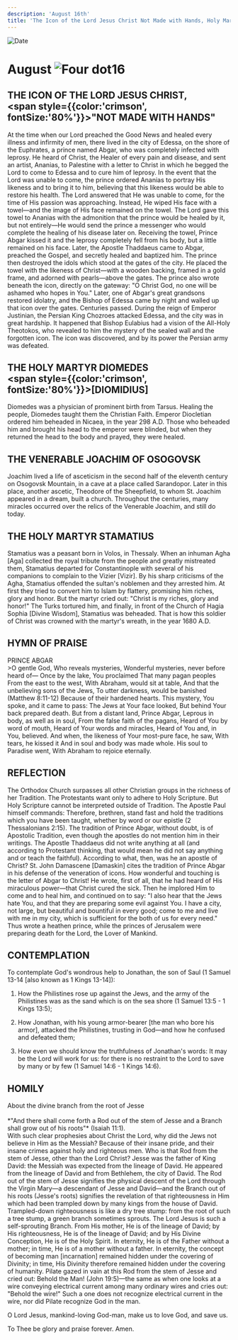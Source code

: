 ```yaml
---
description: 'August 16th'
title: 'The Icon of the Lord Jesus Christ Not Made with Hands, Holy Martyr Diomedes, Venerable Joachim of Osogovsk'
---
```


<CustomPaginator />
<RunningHead />

<Image src="/title-imprint.png" height={68} width={50} alt="Date" className="title-imprint"/>

# <div id="date">August <Image className="four-dot" src="/four-dot.png" height={15} width={15} alt="Four dot" />16</div>

## THE ICON OF THE LORD JESUS CHRIST, <br /><span style={{color:'crimson', fontSize:'80%'}}>"NOT MADE WITH HANDS"</span>

At the time when our Lord preached the Good News and healed every illness and infirmity of men, there lived in the city of Edessa, on the shore of the Euphrates, a prince named Abgar, who was completely infected with leprosy. He heard of Christ, the Healer of every pain and disease, and sent an artist, Ananias, to Palestine with a letter to Christ in which he begged the Lord to come to Edessa and to cure him of leprosy. In the event that the Lord was unable to come, the prince ordered Ananias to portray His likeness and to bring it to him, believing that this likeness would be able to restore his health. The Lord answered that He was unable to come, for the time of His passion was approaching.  Instead, He wiped His face with a towel—and the image of His face remained on the towel.  The Lord gave this towel to Ananias with the admonition that the prince would be healed by it, but not entirely—He would send the prince a messenger who would complete the healing of his disease later on. Receiving the towel, Prince Abgar kissed it and the leprosy completely fell from his body, but a little remained on his face. Later, the Apostle Thaddaeus came to Abgar, preached the Gospel, and secretly healed and baptized him. The prince then destroyed the idols which stood at the gates of the city. He placed the towel with the likeness of Christ—with a wooden backing, framed in a gold frame, and adorned with pearls—above the gates. The prince also wrote beneath the icon, directly on the gateway: "O Christ God, no one will be ashamed who hopes in You." Later, one of Abgar's great grandsons restored idolatry, and the Bishop of Edessa came by night and walled up that icon over the gates. Centuries passed. During the reign of Emperor Justinian, the Persian King Chozroes attacked Edessa, and the city was in great hardship. It happened that Bishop Eulabius had a vision of the All-Holy Theotokos, who revealed to him the mystery of the sealed wall and the forgotten icon. The icon was discovered, and by its power the Persian army was defeated.

## THE HOLY MARTYR DIOMEDES <br /><span style={{color:'crimson', fontSize:'80%'}}>[DIOMIDIUS]</span>

Diomedes was a physician of prominent birth from Tarsus. Healing the people, Diomedes taught them the Christian Faith. Emperor Diocletian ordered him beheaded in Nicaea, in the year 298 A.D. Those who beheaded him and brought his head to the emperor were blinded, but when they returned the head to the body and prayed, they were healed.

## THE VENERABLE JOACHIM OF OSOGOVSK

Joachim lived a life of asceticism in the second half of the eleventh century on Osogovsk Mountain, in a cave at a place called Sarandopor. Later in this place, another ascetic, Theodore of the Sheepfield, to whom St. Joachim appeared in a dream, built a church. Throughout the centuries, many miracles occurred over the relics of the Venerable Joachim, and still do today.

## THE HOLY MARTYR STAMATIUS

Stamatius was a peasant born in Volos, in Thessaly. When an inhuman Agha [Aga] collected the royal tribute from the people and greatly mistreated them, Stamatius departed for Constantinople with several of his companions to complain to the Vizier [Vizir]. By his sharp criticisms of the Agha, Stamatius offended the sultan's noblemen and they arrested him. At first they tried to convert him to Islam by flattery, promising him riches, glory and honor. But the martyr cried out: "Christ is my riches, glory and honor!" The Turks tortured him, and finally, in front of the Church of Hagia Sophia [Divine Wisdom], Stamatius was beheaded. That is how this soldier of Christ was crowned with the martyr's wreath, in the year 1680 A.D.


## HYMN OF PRAISE
<div style={{textAlign:'center', color:'crimson', fontWeight:'bold'}}>
PRINCE ABGAR
</div>
>O gentle God, Who reveals mysteries,  
Wonderful mysteries, never before heard of—  
Once by the lake, You proclaimed  
That many pagan peoples  
From the east to the west,  
With Abraham, would sit at table,  
And that the unbelieving sons of the Jews,  
To utter darkness, would be banished (Matthew 8:11-12)  
Because of their hardened hearts.  
This mystery, You spoke, and it came to pass:  
The Jews at Your face looked,  
But behind Your back prepared death.  
But from a distant land, Prince Abgar,  
Leprous in body, as well as in soul,  
From the false faith of the pagans,  
Heard of You by word of mouth,  
Heard of Your words and miracles,  
Heard of You and, in You, believed.  
And when, the likeness of Your most-pure face, he saw,  
With tears, he kissed it  
And in soul and body was made whole.  
His soul to Paradise went,  
With Abraham to rejoice eternally.  


## REFLECTION

The Orthodox Church surpasses all other Christian groups in the richness of her Tradition. The Protestants want only to adhere to Holy Scripture. But Holy Scripture cannot be interpreted outside of Tradition. The Apostle Paul himself commands: Therefore, brethren, stand fast and hold the traditions which you have been taught, whether by word or our epistle (2 Thessalonians 2:15). The tradition of Prince Abgar, without doubt, is of Apostolic Tradition, even though the apostles do not mention him in their writings. The Apostle Thaddaeus did not write anything at all (and according to Protestant thinking, that would mean he did not say anything and or teach the faithful). According to what, then, was he an apostle of Christ? St. John Damascene [Damaskin] cites the tradition of Prince Abgar in his defense of the veneration of icons. How wonderful and touching is the letter of Abgar to Christ! He wrote, first of all, that he had heard of His miraculous power—that Christ cured the sick. Then he implored Him to come and to heal him, and continued on to say: "I also hear that the Jews hate You, and that they are preparing some evil against You. I have a city, not large, but beautiful and bountiful in every good; come to me and live with me in my city, which is sufficient for the both of us for every need." Thus wrote a heathen prince, while the princes of Jerusalem were preparing death for the Lord, the Lover of Mankind.


## CONTEMPLATION

To contemplate God's wondrous help to Jonathan, the son of Saul (1 Samuel 13-14 [also known as 1 Kings 13-14]):

1. How the Philistines rose up against the Jews, and the army of the Philistines was as the sand which is on the sea shore (1 Samuel 13:5 - 1 Kings 13:5);

2. How Jonathan, with his young armor-bearer [the man who bore his armor], attacked the Philistines, trusting in God—and how he confused and defeated them;

3. How even we should know the truthfulness of Jonathan's words: It may be the Lord will work for us: for there is no restraint to the Lord to save by many or by few (1 Samuel 14:6 - 1 Kings 14:6).


## HOMILY
<div style={{textAlign:'center', color:'crimson', fontWeight:'bold'}}>
About the divine branch from the root of Jesse
</div>
<br />
<div style={{textAlign:'right'}}>
*"And there shall come forth a Rod out of the stem of Jesse and a Branch shall grow out of his roots"* (Isaiah 11:1).
</div>
With such clear prophesies about Christ the Lord, why did the Jews not believe in Him as the Messiah? Because of their insane pride, and their insane crimes against holy and righteous men. Who is that Rod from the stem of Jesse, other than the Lord Christ? Jesse was the father of King David: the Messiah was expected from the lineage of David. He appeared from the lineage of David and from Bethlehem, the city of David. The Rod out of the stem of Jesse signifies the physical descent of the Lord through the Virgin Mary—a descendant of Jesse and David—and the Branch out of his roots (Jesse's roots) signifies the revelation of that righteousness in Him which had been trampled down by many kings from the house of David. Trampled-down righteousness is like a dry tree stump: from the root of such a tree stump, a green branch sometimes sprouts. The Lord Jesus is such a self-sprouting Branch. From His mother, He is of the lineage of David; by His righteousness, He is of the lineage of David; and by His Divine Conception, He is of the Holy Spirit. In eternity, He is of the Father without a mother; in time, He is of a mother without a father. In eternity, the concept of becoming man [incarnation] remained hidden under the covering of Divinity; in time, His Divinity therefore remained hidden under the covering of humanity. Pilate gazed in vain at this Rod from the stem of Jesse and cried out: Behold the Man! (John 19:5)—the same as when one looks at a wire conveying electrical current among many ordinary wires and cries out: "Behold the wire!" Such a one does not recognize electrical current in the wire, nor did Pilate recognize God in the man.

O Lord Jesus, mankind-loving God-man, make us to love God, and save us.

To Thee be glory and praise forever. Amen.